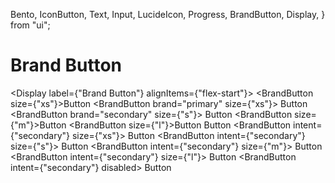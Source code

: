  Bento,
  IconButton,
  Text,
  Input,
  LucideIcon,
  Progress,
  BrandButton,
  Display,
} from "ui";

# Brand Button

<Display label={"Brand Button"} alignItems={"flex-start"}>
  <BrandButton size={"xs"}>Button</BrandButton>
  <BrandButton brand="primary" size={"xs"}>
    Button
  </BrandButton>
  <BrandButton brand="secondary" size={"s"}>
    Button
  </BrandButton>
  <BrandButton size={"m"}>Button</BrandButton>
  <BrandButton size={"l"}>Button</BrandButton>
  <BrandButton disabled>Button</BrandButton>
  <BrandButton intent={"secondary"} size={"xs"}>
    Button
  </BrandButton>
  <BrandButton intent={"secondary"} size={"s"}>
    Button
  </BrandButton>
  <BrandButton intent={"secondary"} size={"m"}>
    Button
  </BrandButton>
  <BrandButton intent={"secondary"} size={"l"}>
    Button
  </BrandButton>
  <BrandButton intent={"secondary"} disabled>
    Button
  </BrandButton>
</Display>
